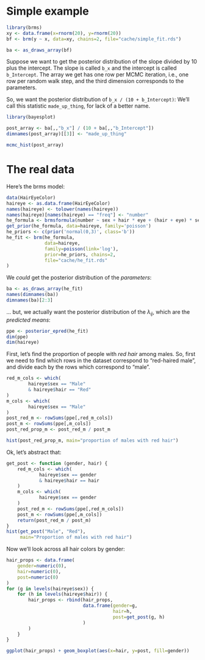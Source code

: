 
# Simple example

```r
library(brms)
xy <- data.frame(x=rnorm(20), y=rnorm(20))
bf <- brm(y ~ x, data=xy, chains=2, file="cache/simple_fit.rds")

ba <- as_draws_array(bf)
```

Suppose we want to get the posterior distribution of
the slope divided by 10 plus the intercept.
The slope is called `b_x` and the intercept is called `b_Intercept`.
The array we get has one row per MCMC iteration, i.e., one row per random walk step,
and the third dimension corresponds to the parameters.

So, we want the posterior distribution of `b_x / (10 + b_Intercept)`:
We'll call this statistic `made_up_thing`, for lack of a better name.

```r
library(bayesplot)

post_array <- ba[,,"b_x"] / (10 + ba[,,"b_Intercept"])
dimnames(post_array)[[3]] <- "made_up_thing"

mcmc_hist(post_array)

```


# The real data

Here's the brms model:

```r
data(HairEyeColor)
haireye <- as.data.frame(HairEyeColor)
names(haireye) <- tolower(names(haireye))
names(haireye)[names(haireye) == "freq"] <- "number"
he_formula <- brmsformula(number ~ sex + hair * eye + (hair + eye) * sex)
get_prior(he_formula, data=haireye, family='poisson')
he_priors <- c(prior('normal(0,3)', class='b'))
he_fit <- brm(he_formula,
              data=haireye,
              family=poisson(link='log'),
              prior=he_priors, chains=2,
              file="cache/he_fit.rds"
)
```

We *could* get the posterior distribution
of the *parameters*:
```r
ba <- as_draws_array(he_fit)
names(dimnames(ba))
dimnames(ba)[2:3]
```


... but, we actually want the posterior distribution
of the $\lambda_{ij}$, which are the *predicted means*:
```r
ppe <- posterior_epred(he_fit)
dim(ppe)
dim(haireye)
```

First, let's find the proportion of people with *red hair*
among males.
So, first we need to find which rows in the dataset
correspond to "red-haired male",
and divide each by the rows which correspond to "male".
```r
red_m_cols <- which(
        haireye$sex == "Male"
        & haireye$hair == "Red"
)
m_cols <- which(
        haireye$sex == "Male"
)
post_red_m <- rowSums(ppe[,red_m_cols])
post_m <- rowSums(ppe[,m_cols])
post_red_prop_m <- post_red_m / post_m

hist(post_red_prop_m, main="proportion of males with red hair")
```

Ok, let's abstract that:
```r
get_post <- function (gender, hair) {
    red_m_cols <- which(
            haireye$sex == gender
            & haireye$hair == hair
    )
    m_cols <- which(
            haireye$sex == gender
    )
    post_red_m <- rowSums(ppe[,red_m_cols])
    post_m <- rowSums(ppe[,m_cols])
    return(post_red_m / post_m)
}
hist(get_post("Male", "Red"),
     main="Proportion of males with red hair")
```

Now we'll look across all hair colors by gender:
```r
hair_props <- data.frame(
    gender=numeric(0),
    hair=numeric(0),
    post=numeric(0)
)
for (g in levels(haireye$sex)) {
    for (h in levels(haireye$hair)) {
        hair_props <- rbind(hair_props,
                            data.frame(gender=g,
                                       hair=h,
                                       post=get_post(g, h)
                            )
        )
    }
}

ggplot(hair_props) + geom_boxplot(aes(x=hair, y=post, fill=gender))
```